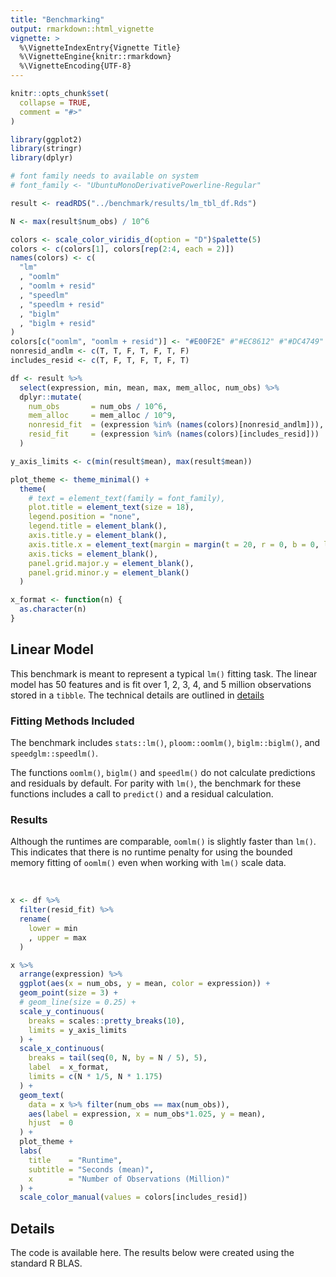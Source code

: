 ```yaml
---
title: "Benchmarking"
output: rmarkdown::html_vignette
vignette: >
  %\VignetteIndexEntry{Vignette Title}
  %\VignetteEngine{knitr::rmarkdown}
  %\VignetteEncoding{UTF-8}
---
```


```r
knitr::opts_chunk$set(
  collapse = TRUE,
  comment = "#>"
)
```

```r
library(ggplot2)
library(stringr)
library(dplyr)
```


```r

# font family needs to available on system
# font_family <- "UbuntuMonoDerivativePowerline-Regular"

result <- readRDS("../benchmark/results/lm_tbl_df.Rds")

N <- max(result$num_obs) / 10^6

colors <- scale_color_viridis_d(option = "D")$palette(5)
colors <- c(colors[1], colors[rep(2:4, each = 2)])
names(colors) <- c(
  "lm"
  , "oomlm"
  , "oomlm + resid"
  , "speedlm"
  , "speedlm + resid"
  , "biglm"
  , "biglm + resid"
)
colors[c("oomlm", "oomlm + resid")] <- "#E00F2E" #"#EC8612" #"#DC4749"
nonresid_andlm <- c(T, T, F, T, F, T, F)
includes_resid <- c(T, F, T, F, T, F, T)

df <- result %>% 
  select(expression, min, mean, max, mem_alloc, num_obs) %>%
  dplyr::mutate(
    num_obs       = num_obs / 10^6,
    mem_alloc     = mem_alloc / 10^9,
    nonresid_fit  = (expression %in% (names(colors)[nonresid_andlm])),
    resid_fit     = (expression %in% (names(colors)[includes_resid]))
  )

y_axis_limits <- c(min(result$mean), max(result$mean))

plot_theme <- theme_minimal() +
  theme(
    # text = element_text(family = font_family),
    plot.title = element_text(size = 18),
    legend.position = "none",
    legend.title = element_blank(),
    axis.title.y = element_blank(),
    axis.title.x = element_text(margin = margin(t = 20, r = 0, b = 0, l = 0)),
    axis.ticks = element_blank(),
    panel.grid.major.y = element_blank(),
    panel.grid.minor.y = element_blank()
  )

x_format <- function(n) {
  as.character(n)
}

```

## Linear Model

This benchmark is meant to represent a typical `lm()` fitting task.  The linear model has 50 features and is fit over 1, 2, 3, 4, and 5 million observations stored in a `tibble`. The technical details are outlined in [details](#Details)

### Fitting Methods Included

The benchmark includes `stats::lm()`, `ploom::oomlm()`, `biglm::biglm()`, and `speedglm::speedlm()`.

The functions  `oomlm()`, `biglm()` and `speedlm()` do not calculate predictions and residuals by default. For parity with `lm()`, the benchmark for these functions includes a call to `predict()` and a residual calculation.

### Results

Although the runtimes are comparable, `oomlm()` is slightly faster than `lm()`.  This indicates that there is no runtime penalty for using the bounded memory fitting of `oomlm()` even when working with `lm()` scale data.

<br>

<!-- #### Fit, Predict and Residuals Calculation Runtime -->

```r

x <- df %>%
  filter(resid_fit) %>%
  rename(
    lower = min
    , upper = max
  )

x %>%
  arrange(expression) %>%
  ggplot(aes(x = num_obs, y = mean, color = expression)) +
  geom_point(size = 3) +
  # geom_line(size = 0.25) +
  scale_y_continuous(
    breaks = scales::pretty_breaks(10),
    limits = y_axis_limits
  ) +
  scale_x_continuous(
    breaks = tail(seq(0, N, by = N / 5), 5),
    label  = x_format,
    limits = c(N * 1/5, N * 1.175)
  ) +
  geom_text(
    data = x %>% filter(num_obs == max(num_obs)),
    aes(label = expression, x = num_obs*1.025, y = mean),
    hjust  = 0
  ) +
  plot_theme +
  labs(
    title    = "Runtime",
    subtitle = "Seconds (mean)",
    x        = "Number of Observations (Million)"
  ) +
  scale_color_manual(values = colors[includes_resid]) 

```

## Details

The code is available here. The results below were created using the standard R BLAS. 

```

```